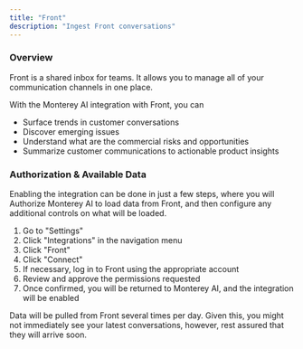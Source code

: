 ```yaml
---
title: "Front"
description: "Ingest Front conversations"
---
```


### Overview

Front is a shared inbox for teams. It allows you to manage all of your communication channels in one place.

With the Monterey AI integration with Front, you can

- Surface trends in customer conversations
- Discover emerging issues
- Understand what are the commercial risks and opportunities
- Summarize customer communications to actionable product insights

### Authorization & Available Data

Enabling the integration can be done in just a few steps, where you will Authorize Monterey AI to load data from Front, and then configure any additional controls on what will be loaded.

1. Go to "Settings"
2. Click "Integrations" in the navigation menu
3. Click "Front"
4. Click "Connect"
5. If necessary, log in to Front using the appropriate account
6. Review and approve the permissions requested
7. Once confirmed, you will be returned to Monterey AI, and the integration will be enabled

Data will be pulled from Front several times per day. Given this, you might not immediately see your latest conversations, however, rest assured that they will arrive soon.
